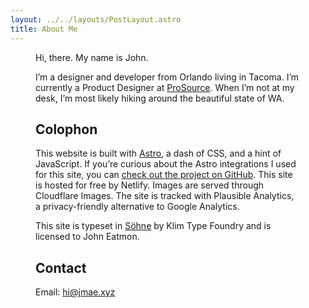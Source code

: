 ```yaml
---
layout: ../../layouts/PostLayout.astro
title: About Me
---
```



<Figure
	image={{
		id: '3549b1c1-c349-4c8a-ae33-b287b8d49300',
		alt: 'A selfie of me on Mt. Rainier. Behind my head, you can see Mt. Adams looming in the distance.',
		variant: 'public',
	}}
	width={1366}
	height={768}
	loading="eager"
	figClasses="full-bleed"
/>

Hi, there. My name is John.

I’m a designer and developer from Orlando living in Tacoma. I’m currently a Product Designer at [ProSource](https://www.getprosource.com/). When I’m not at my desk, I’m most likely hiking around the beautiful state of WA.

## Colophon

This website is built with [Astro](https://astro.build), a dash of CSS, and a hint of JavaScript. If you’re curious about the Astro integrations I used for this site, you can [check out the project on GitHub](https://github.com/jmaeat/www). This site is hosted for free by Netlify. Images are served through Cloudflare Images. The site is tracked with Plausible Analytics, a privacy-friendly alternative to Google Analytics.

This site is typeset in [Söhne](https://klim.co.nz/retail-fonts/soehne/) by Klim Type Foundry and is licensed to John Eatmon.

## Contact

Email: [hi@jmae.xyz](mailto:hi@jmae.xyz?subject=Hello)
